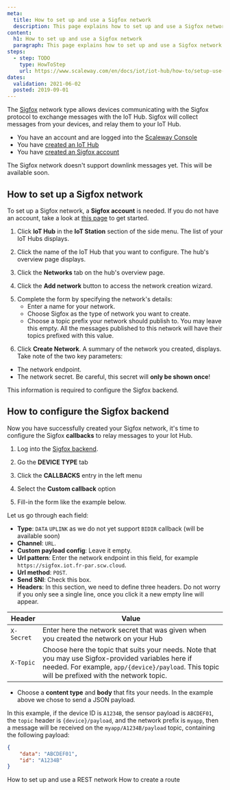 ```yaml
---
meta:
  title: How to set up and use a Sigfox network
  description: This page explains how to set up and use a Sigfox network
content:
  h1: How to set up and use a Sigfox network
  paragraph: This page explains how to set up and use a Sigfox network
steps:
  - step: TODO
    type: HowToStep
    url: https://www.scaleway.com/en/docs/iot/iot-hub/how-to/setup-use-sigfox-network/
dates:
  validation: 2021-06-02
  posted: 2019-09-01
---
```


The [Sigfox](https://www.sigfox.com/en) network type allows devices communicating with the Sigfox protocol to exchange messages with the IoT Hub. Sigfox will collect messages from your devices, and relay them to your IoT Hub.

<Message type="requirement">

- You have an account and are logged into the [Scaleway Console](https://console.scaleway.com)
- You have [created an IoT Hub](/iot/iot-hub/how-to/create-hub)
- You have [created an Sigfox account](https://build.sigfox.com/)

</Message>

<Message type="note">

The Sigfox network doesn't support downlink messages yet. This will be available soon.

</Message> 

## How to set up a Sigfox network 

<Message type="tip">

To set up a Sigfox network, a **Sigfox account** is needed. If you do not have an account, take a look at [this page](https://build.sigfox.com/) to get started.

</Message>

1. Click **IoT Hub** in the **IoT Station** section of the side menu. The list of your IoT Hubs displays.

2. Click the name of the IoT Hub that you want to configure. The hub's overview page displays. 

3. Click the **Networks** tab on the hub's overview page.

4. Click the **Add network** button to access the network creation wizard.
  <Lightbox src="scaleway-iothub_network_add.png" alt="" />

5. Complete the form by specifying the network's details:
    * Enter a name for your network.
    * Choose Sigfox as the type of network you want to create.
    * Choose a topic prefix your network should publish to. You may leave this empty. All the messages published to this network will have their topics prefixed with this value.
  <Lightbox src="scaleway-iothub_network_modal_sigfox.png" alt="" />

6. Click **Create Network**. A summary of the network you created, displays. Take note of the two key parameters:
  * The network endpoint.
  * The network secret. Be careful, this secret will **only be shown once**!

This information is required to configure the Sigfox backend.

## How to configure the Sigfox backend

Now you have successfully created your Sigfox network, it's time to configure the Sigfox **callbacks** to relay messages to your Iot Hub.

1. Log into the [Sigfox backend](https://backend.sigfox.com).

2. Go the **DEVICE TYPE** tab
  <Lightbox src="scaleway-iothub_network_sigfox_devicetype_tab.png" alt="" />

3. Click the **CALLBACKS** entry in the left menu
  <Lightbox src="scaleway-iothub_network_sigfox_devicetype_callbacks.png" alt="" />

4. Select the **Custom callback** option
  <Lightbox src="scaleway-iothub_network_sigfox_devicetype_new_custom_callback.png" alt="" />

5. Fill-in the form like the example below.
  <Lightbox src="scaleway-iothub_network_sigfox_devicetype_callback_form.png" alt="" />

Let us go through each field:

* **Type**: `DATA` `UPLINK` as we do not yet support `BIDIR` callback (will be available soon)
* **Channel**: `URL`.
* **Custom payload config**: Leave it empty.
* **Url pattern**: Enter the network endpoint in this field, for example `https://sigfox.iot.fr-par.scw.cloud`.
* **Url method**: `POST`.
* **Send SNI**: Check this box.
* **Headers**: In this section, we need to define three headers. Do not worry if you only see a single line, once you click it a new empty line will appear.

| Header | Value |
|-|-|
| `X-Secret` | Enter here the network secret that was given when you created the network on your Hub |
| `X-Topic` | Choose here the topic that suits your needs. Note that you may use Sigfox-provided variables here if needed. For example, `app/{device}/payload`. This topic will be prefixed with the network topic. |

- Choose a **content type** and **body** that fits your needs. In the example above we chose to send a JSON payload.

In this example, if the device ID is `A1234B`, the sensor payload is `ABCDEF01`, the `topic` header is `{device}/payload`, and the network prefix is `myapp`, then a message will be received on the `myapp/A1234B/payload` topic, containing the following payload: 
```json
{
	"data": "ABCDEF01",
	"id": "A1234B"
}
```

<Navigation title="See Also">
  <PreviousButton to="/iot/iot-hub/how-to/setup-use-rest-network/">How to set up and use a REST network</PreviousButton>
  <NextButton to="/iot/iot-hub/how-to/create-route/">How to create a route</NextButton>
</Navigation>

